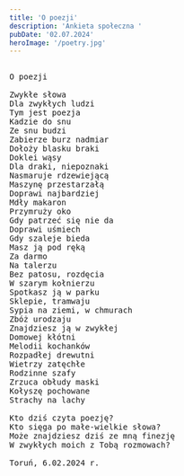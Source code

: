 ```yaml
---
title: 'O poezji'
description: 'Ankieta społeczna '
pubDate: '02.07.2024'
heroImage: '/poetry.jpg'
---
```

<pre>

O poezji

Zwykłe słowa 
Dla zwykłych ludzi
Tym jest poezja
Kadzie do snu
Ze snu budzi
Zabierze burz nadmiar
Dołoży blasku braki
Doklei wąsy
Dla draki, niepoznaki
Nasmaruje rdzewiejącą
Maszynę przestarzałą
Doprawi najbardziej
Mdły makaron
Przymruży oko
Gdy patrzeć się nie da
Doprawi uśmiech
Gdy szaleje bieda
Masz ją pod ręką
Za darmo
Na talerzu
Bez patosu, rozdęcia
W szarym kołnierzu
Spotkasz ją w parku
Sklepie, tramwaju
Sypia na ziemi, w chmurach
Zbóż urodzaju
Znajdziesz ją w zwykłej
Domowej kłótni
Melodii kochanków
Rozpadłej drewutni
Wietrzy zatęchłe 
Rodzinne szafy
Zrzuca obłudy maski
Kołyszę pochowane
Strachy na lachy

Kto dziś czyta poezję?
Kto sięga po małe-wielkie słowa?
Może znajdziesz dziś ze mną finezję
W zwykłych moich z Tobą rozmowach?

Toruń, 6.02.2024 r.

</pre>
